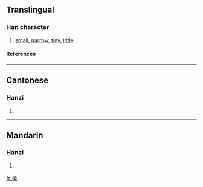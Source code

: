 {{see|戔}}

==Translingual==
===Han character===
{{Han char|rn=62|rad=戈|as=01|sn=5|four=|canj=戈十 (IJ), X戈十 (XIJ)}}
# [[small]], [[narrow]], [[tiny]], [[little]]
====References====
{{Han ref|kx=0411.031|hdz=21397.020|uh=620B|ud=25099}}
----
==Cantonese==
===Hanzi===
{{yue-hanzi|jyut=|y=jin1}}
# {{defn|Cantonese}}
----
==Mandarin==
===Hanzi===
{{cmn-hanzi|tra=戔|pin=[[jiān]] ([[jian1]])|wg=chien<sup>1</sup>}}
# {{defn|Mandarin}}

[[fr:戋]]
